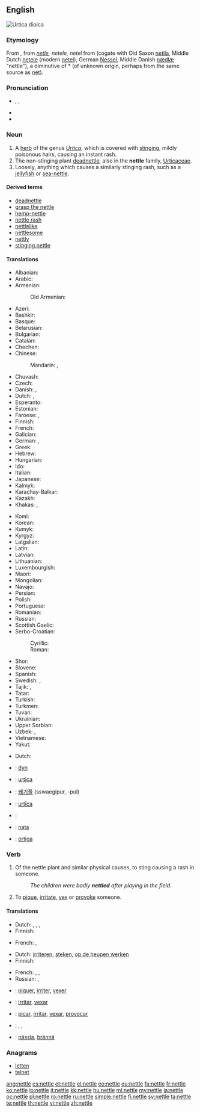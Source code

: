 ==English==
[[File:Braendenaelde.jpg|thumb|right|''Urtica dioica'']]
{{wikipedia}}
{{wikispecies|Urtica}}
===Etymology===
From {{etyl|enm|en}}, from {{etyl|ang|en}} ''[[netle]], netele, netel'' from {{etyl|gem-pro|en}} {{recons|natilōn|lang=gem-pro}} (cogate with Old Saxon [[netila]], Middle Dutch [[netele]] (modern [[netel]]), German [[Nessel]], Middle Danish [[nædlæ]] "nettle"), a diminutive of *{{term||naton}} (of unknown origin, perhaps from the same source as [[net]]).

===Pronunciation===
* {{enPR|nĕt'(ə)l}}, {{IPA|/ˈnet(ə)l/}}, {{X-SAMPA|/"net(@)l/}}
* {{audio|en-us-nettle.ogg|Audio (US)}}
* {{rhymes|ɛt(ə)l}}

===Noun===
{{en-noun}}

# A [[herb]] of the genus ''[[Urtica]]'', which is covered with [[sting]]ing, mildly poisonous hairs, causing an instant rash.
# The non-stinging plant [[deadnettle]], also in the '''nettle''' family, [[Urticaceae]].
# Loosely, anything which causes a similarly stinging rash, such as a [[jellyfish]] or [[sea-nettle]].

====Derived terms====
* [[deadnettle]]
* [[grasp the nettle]]
* [[hemp-nettle]]
* [[nettle rash]]
* [[nettlelike]]
* [[nettlesome]]
* [[nettly]]
* [[stinging nettle]]

====Translations====
{{trans-top|stinging herb of genus Urtica}}
* Albanian: {{t-|sq|hithëra}}
* Arabic: {{t-|ar|قراص|m|tr=qurrāṣ}}
* Armenian: {{t-|hy|եղինջ|tr=eġinǰ}}
*: Old Armenian: {{t-|hy|եղիճ|tr=ełič}}
* Azeri: {{t-|az|gicitkən}}
* Bashkir: {{tø|ba|кесерткән|tr=kesertkən|sc=Cyrl}}
* Basque: {{t+|eu|asun}}
* Belarusian: {{t-|be|крапіва|f|tr=krapiva}}
* Bulgarian: {{t+|bg|коприва|f|tr=kopriva}}
* Catalan: {{t-|ca|ortiga|f}}
* Chechen: {{tø|ce|нитташ|tr=nittaş|sc=Cyrl}}
* Chinese:
*: Mandarin: {{t|cmn|蕁麻|sc=Hani}}, {{t|cmn|荨麻|tr=qiánmá, xúnmá|sc=Hani}}
* Chuvash: {{tø|cv|вĕлтĕрен|tr=vĕltĕren|sc=Cyrl}}
* Czech: {{t+|cs|kopřiva|f}}
* Danish: {{t-|da|nælde|c}}, {{t-|da|brændenælde|c}}
* Dutch: {{t-|nl|netel|m}}, {{t+|nl|brandnetel|m}}
* Esperanto: {{t-|eo|urtiko}}
* Estonian: {{t-|et|nõgene}}
* Faroese: {{t-|fo|nota|f}}, {{t-|fo|brenninota|f}}
* Finnish: {{t+|fi|nokkonen}}
* French: {{t+|fr|ortie|f}}
* Galician: {{t+|gl|ortiga|f}}
* German: {{t+|de|Nessel|f}}, {{t+|de|Brennnessel|f}}
* Greek: {{t+|el|τσουκνίδα|f|tr=tsuknída}}
* Hebrew: {{t-|he|סרפד|m|tr=sarpad}}
* Hungarian: {{t+|hu|csalán}}
* Ido: {{t+|io|urtiko}}
* Italian: {{t+|it|ortica|f}}
* Japanese: {{t-|ja|蕁麻|tr=いらくさ, irakusa|sc=Jpan}}
* Kalmyk: {{tø|xal|көгсн|tr=kögsn|sc=Cyrl}}
* Karachay-Balkar: {{tø|krc|мурса|tr=mursa|sc=Cyrl}}
* Kazakh: {{t-|kk|қалақай|tr=qalaqay|sc=Cyrl}}
* Khakas: {{tø|kjh|салғанах|tr=salğanax|sc=Cyrl}},  {{tø|kjh|сахчаң от|tr=saxçañ ot|sc=Cyrl}}
{{trans-mid}}
* Komi: {{tø|kv|петшӧр|tr=petšör|sc=Cyrl}}
* Korean: {{t-|ko|쐐기풀|tr=sswaegipul|sc=Kore}}
* Kumyk: {{tø|kum|къычытгъан|tr=qıçıtğan|sc=Cyrl}}
* Kyrgyz: {{t-|ky|чалкан|tr=çalqan|sc=Cyrl}}
* Latgalian: {{tø|ltg|ņuotre|f}}
* Latin: {{t-|la|urtica|f}}
* Latvian: {{t-|lv|nātre|f}}
* Lithuanian: {{t-|lt|dilgėlė|f}}
* Luxembourgish: {{t-|lb|Brennnessel|f}}
* Maori: {{t|mi|ongaonga}}
* Mongolian: {{t-|mn|халгай|tr=halgaj|sc=Cyrl}}
* Navajo: {{tø|nv|hołchʼíʼí}}
* Persian: {{t+|fa|گزنه|tr=gazne}}
* Polish: {{t+|pl|pokrzywa|f}}
* Portuguese: {{t+|pt|urtiga|f}}
* Romanian: {{t-|ro|urzică|f}}
* Russian: {{t+|ru|крапива|f|tr=krapíva}}
* Scottish Gaelic: {{t-|gd|deanntag|f}}
* Serbo-Croatian:
*: Cyrillic: {{t-|sh|коприва|f}}
*: Roman: {{t-|sh|kopriva|f}}
* Shor: {{tø|cjs|шалғанақ|tr=şalğanaq|sc=Cyrl}}
* Slovene: {{t-|sl|kopriva|f}}
* Spanish: {{t+|es|ortiga|f}}
* Swedish: {{t+|sv|nässla|c}}, {{t-|sv|brännässla}}
* Tajik: {{t-|tg|газна|tr=gazna|sc=Cyrl}},  {{t-|tg|сӯзгиёҳ|tr=sūzgijoh|sc=Cyrl}}
* Tatar: {{t+|tt|кычыткан|tr=qıçıtqan|sc=Cyrl}}
* Turkish: {{t+|tr|ısırgan}}
* Turkmen: {{t-|tk|iteşen}}
* Tuvan: {{tø|tyv|шагар-оът|tr=şağar-òt|sc=Cyrl}}
* Ukrainian: {{t-|uk|кропива|f|tr=kropyvá}}
* Upper Sorbian: {{t-|hsb|kopřiwa|f}}
* Uzbek: {{t-|uz|gazanda oʻt}},  {{t-|uz|qichitqi oʻt}}
* Vietnamese: {{t+|vi|tầm ma}}
* Yakut: {{tø|sah|ытырыык от|tr=ıtırıık ot|sc=Cyrl}}
{{trans-bottom}}

{{trans-see|deadnettle}}

{{trans-top|anything which causes such a rash}}
* Dutch: {{t+|nl|irritant}}
{{trans-mid}}
{{trans-bottom}}

{{checktrans-top}}
* {{ttbc|xdc}}: [[dyn]]
* {{ttbc|ia}}: [[urtica]]
* {{ttbc|ko}}: [[쐐기풀]] (sswaegipur, -pul)
{{trans-mid}}
* {{ttbc|la}}: [[urtīca]]
* {{ttbc|no}}: {{t-|no|nesle|c}}
* {{ttbc|non}}: [[nata]]
* {{ttbc|pt}}: [[ortiga]] {{f}}
{{trans-bottom}}

===Verb===
{{en-verb|nettl|ing}}
{{transitive}}

# {{literally}} Of the nettle plant and similar physical causes, to sting causing a rash in someone.
#: ''The children were badly '''nettled''' after playing in the field.''
# {{figuratively}} To [[pique]], [[irritate]], [[vex]] or [[provoke]] someone.

====Translations====
{{trans-top|of the nettle plant etc., to sting causing a rash}}
* Dutch: {{t+|nl|branden}}, {{t+|nl|irriteren}}, {{t+|nl|prikken}}, {{t+|nl|steken}}
* Finnish: {{t+|fi|polttaa}}
{{trans-mid}}
* French: {{t+|fr|piquer}}, {{t+|fr|irriter}}
{{trans-bottom}}

{{trans-top|to pique, irritate, vex or provoke someone}}
* Dutch: [[irriteren]], [[steken]], [[op de heupen werken]]
* Finnish: {{t-|fi|piikitellä}}
{{trans-mid}}
* French: {{t+|fr|piquer}}, {{t+|fr|irriter}}, {{t+|fr|vexer}}
* Russian: {{t+|ru|раздражать|n|tr=razdrazhat'|sc=Cyrl}}, {{t+|ru|уязвлять|n|tr=ooyazvlat'|sc=Cyrl}}
{{trans-bottom}}

{{checktrans-top}}
* {{ttbc|fr}}: [[piquer]], [[irriter]], [[vexer]]
* {{ttbc|ia}}: [[irritar]], [[vexar]]
{{trans-mid}}
* {{ttbc|pt}}: [[picar]], [[irritar]], [[vexar]], [[provocar]]
* {{ttbc|es}}: {{t+|es|picar}}, {{t+|es|irritar}}, {{t+|es|provocar}}
* {{ttbc|sv}}: [[nässla]], [[brännä]]
{{trans-bottom}}

===Anagrams===
* [[letten#English|letten]]
* [[telnet#English|telnet]]

[[ang:nettle]]
[[cs:nettle]]
[[et:nettle]]
[[el:nettle]]
[[eo:nettle]]
[[eu:nettle]]
[[fa:nettle]]
[[fr:nettle]]
[[ko:nettle]]
[[io:nettle]]
[[it:nettle]]
[[kk:nettle]]
[[hu:nettle]]
[[ml:nettle]]
[[my:nettle]]
[[ja:nettle]]
[[oc:nettle]]
[[pl:nettle]]
[[ro:nettle]]
[[ru:nettle]]
[[simple:nettle]]
[[fi:nettle]]
[[sv:nettle]]
[[ta:nettle]]
[[te:nettle]]
[[th:nettle]]
[[vi:nettle]]
[[zh:nettle]]